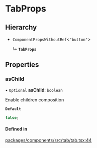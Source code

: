 # TabProps

## Hierarchy

- `ComponentPropsWithoutRef`\<`"button"`\>

  ↳ **`TabProps`**

## Properties

### asChild

• `Optional` **asChild**: `boolean`

Enable children composition

**`Default`**

```ts
false;
```

#### Defined in

[packages/components/src/tab/tab.tsx:44](https://github.com/vtex/shoreline/blob/74b3e0b4f/packages/components/src/tab/tab.tsx#L44)
